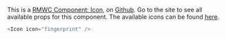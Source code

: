 This is a [RMWC Component: Icon](https://rmwc.io/icons), on [Github](https://github.com/jamesmfriedman/rmwc/tree/master/src/icon). Go to the site to see all available props for this component. The available icons can be found [here](https://material.io/resources/icons/?style=outline).

```js live=true
<Icon icon="fingerprint" />
```
